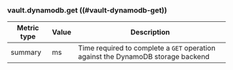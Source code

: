 ### vault.dynamodb.get ((#vault-dynamodb-get))

Metric type | Value | Description
----------- | ----- | -----------
summary     | ms    | Time required to complete a `GET` operation against the DynamoDB storage backend
